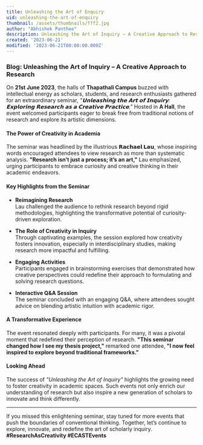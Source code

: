 ```yaml
---
title: Unleashing the Art of Enquiry
uid: unleashing-the-art-of-enquiry
thumbnail: /assets/thumbnails/fff2.jpg
author: "Abhishek Panthee"
description: Unleashing the Art of Inquiry – A Creative Approach to Research
created: '2023-06-21'
modified: '2023-06-21T00:00:00.000Z'
---
```



### Blog: Unleashing the Art of Inquiry – A Creative Approach to Research

On **21st June 2023**, the halls of **Thapathali Campus** buzzed with intellectual energy as scholars, students, and research enthusiasts gathered for an extraordinary seminar, *"𝗨𝗻𝗹𝗲𝗮𝘀𝗵𝗶𝗻𝗴 𝘁𝗵𝗲 𝗔𝗿𝘁 𝗼𝗳 𝗜𝗻𝗾𝘂𝗶𝗿𝘆: 𝗘𝘅𝗽𝗹𝗼𝗿𝗶𝗻𝗴 𝗥𝗲𝘀𝗲𝗮𝗿𝗰𝗵 𝗮𝘀 𝗮 𝗖𝗿𝗲𝗮𝘁𝗶𝘃𝗲 𝗣𝗿𝗮𝗰𝘁𝗶𝗰𝗲."* Hosted in **A Hall**, the event welcomed participants eager to break free from traditional notions of research and explore its artistic dimensions.

#### The Power of Creativity in Academia

The seminar was headlined by the illustrious **𝗥𝗮𝗰𝗵𝗮𝗲𝗹 𝗟𝗮𝘂**, whose inspiring words encouraged attendees to view research as more than systematic analysis. **"Research isn’t just a process; it’s an art,"** Lau emphasized, urging participants to embrace curiosity and creative thinking in their academic endeavors.

#### Key Highlights from the Seminar

- **Reimagining Research**  
   Lau challenged the audience to rethink research beyond rigid methodologies, highlighting the transformative potential of curiosity-driven exploration.

- **The Role of Creativity in Inquiry**  
   Through captivating examples, the session explored how creativity fosters innovation, especially in interdisciplinary studies, making research more impactful and fulfilling.

- **Engaging Activities**  
   Participants engaged in brainstorming exercises that demonstrated how creative perspectives could redefine their approach to formulating and solving research questions.

- **Interactive Q&A Session**  
   The seminar concluded with an engaging Q&A, where attendees sought advice on blending artistic intuition with academic rigor.

#### A Transformative Experience

The event resonated deeply with participants. For many, it was a pivotal moment that redefined their perception of research. **"This seminar changed how I see my thesis project,"** remarked one attendee, **"I now feel inspired to explore beyond traditional frameworks."**

#### Looking Ahead

The success of *"Unleashing the Art of Inquiry"* highlights the growing need to foster creativity in academic spaces. Such events not only enrich our understanding of research but also inspire a new generation of scholars to innovate and think differently.

---

If you missed this enlightening seminar, stay tuned for more events that push the boundaries of conventional thinking. Together, let’s continue to explore, innovate, and redefine the art of scholarly inquiry. **#ResearchAsCreativity #ECASTEvents**